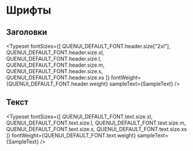 
<Meta title="Документация/Глобальные стили/Шрифты" />


# Шрифты

## Заголовки

<Typeset
  fontSizes={[
    QUENUI_DEFAULT_FONT.header.size["2xl"],
    QUENUI_DEFAULT_FONT.header.size.xl,
    QUENUI_DEFAULT_FONT.header.size.l,
    QUENUI_DEFAULT_FONT.header.size.m,
    QUENUI_DEFAULT_FONT.header.size.s,
    QUENUI_DEFAULT_FONT.header.size.xs
  ]}
  fontWeight={QUENUI_DEFAULT_FONT.header.weight}
  sampleText={SampleText}
/>

## Текст

<Typeset
  fontSizes={[
    QUENUI_DEFAULT_FONT.text.size.xl,
    QUENUI_DEFAULT_FONT.text.size.l,
    QUENUI_DEFAULT_FONT.text.size.m,
    QUENUI_DEFAULT_FONT.text.size.s,
    QUENUI_DEFAULT_FONT.text.size.xs
  ]}
  fontWeight={QUENUI_DEFAULT_FONT.text.weight}
  sampleText={SampleText}
/>
